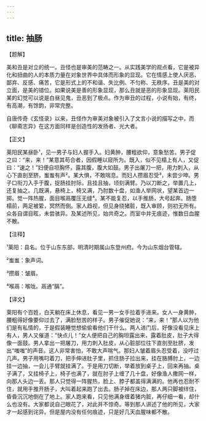 ```yaml
---
---
---
```

title: 抽肠
---




【题解】


美和丑是对立的统一。丑怪也是审美的范畴之一。从实践美学的观点看，它是被异化和扭曲的人的本质力量在对象世界中具体而形象的显现。它在情感上使人厌恶、鄙弃、反感、痛苦，它是形式上的不和谐、失比例、不匀称、无秩序。丑是美的对立面，是美的错位。如果说美是善的形象显现，那么丑就是恶的形象显现。莱阳民某的幻觉可以说是白昼见鬼，丑恶到了极点。作为审丑的过程，小说有始，有终，有高潮，有馀韵，非常完整。

自唐传奇《玄怪录》以来，丑怪作为审美对象被引入了文言小说的描写之中，而《聊斋志异》在这方面同样是创造性的发扬者、光大者。

【正文】

莱阳民某昼卧¹，见一男子与妇人握手入。妇黄肿，腰粗欲仰，意象愁苦。男子促之曰：“来，来！”某意其苟合者，因假睡以窥所为。既入，似不见榻上有人，又促曰：“速之！”妇便自坦胸怀，露其腹，腹大如鼓。男子出屠刀一把，用力刺入，从心下直剖至脐，蚩蚩有声²。某大惧，不敢喘息。而妇人攒眉忍受³，未尝少呻。男子口衔刀入手于腹，捉肠挂肘际，且挂且抽，顷刻满臂。乃以刀断之，举置几上，还复抽之。几既满，悬椅上，椅又满，乃肘数十盘，如渔人举网状，望某首边一掷。觉一阵热腥，面目喉鬲覆压无缝⁴。某不能复忍，以手推肠，大号起奔。肠堕榻前，两足被絷，冥然而倒。家人趋视，但见身绕猪脏，既入审顾，则初无所有。众各自谓目眩，未尝骇异。及某述所见，始共奇之。而室中并无痕迹，惟数日血腥不散。





【注释】


¹莱阳：县名。位于山东东部，明清时期属山东登州府。今为山东烟台管辖。

²蚩蚩：象声词。

³攒眉：皱眉。

⁴喉鬲：喉咙。鬲通“膈”。





【译文】


莱阳有个百姓，白天躺在床上休息，看见一男一女手拉着手进来。女人一身黄肿，腰粗得好像要仰过去了，满脸愁苦的样子。男子催促她说：“来，来！”那人以为他们是有私情的，于是假装睡觉想偷偷看他们干什么。两人进门后，好像没看见床上有人，男人又催道：“快点儿！”女人便把自己的胸坦露出来，露着肚皮，肚子大得像一面鼓。男人拿出一把屠刀，用力刺入肚皮，从心脏部位往下直剖至肚脐，发出“嗤嗤”的声音。这人非常害怕，不敢大声喘气。那妇人皱着眉头忍受着，没哼过几声。男子用嘴叼着刀，把手伸进肚子里，抓住肠子拉出来，挂在胳膊肘上，一边挂一边抽，一会儿手臂就挂满了。于是用刀切断，举着放到桌子上，回来再抽。桌子满了，又挂椅子上，椅子也满了，就在肘子上缠了几十盘，好像渔人撒网一样，向那人头边一丢。那人只觉得一阵腥热，脸上、脖子都盖得满满的。他再也忍耐不住，就用手推开肠子，大叫着起来跑了出去。肠子掉在床边，那人两只脚被绊住，昏昏沉沉地倒在了地上。家人跑来看，只见他满身缠着猪内脏，再仔细一看，却什么也没有。大家都说自己眼花了，对此并不惊奇。等到那人讲述了他的所见，大家才一起感到诧异。但是屋内没有任何痕迹，只是好几天血腥味都不散。